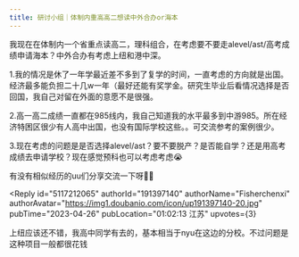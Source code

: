 ```yaml
---
title: 研讨小组｜体制内重高高二想读中外合办or海本
---
```



<Forum groupName="真的需要这份文凭吗？" groupUrl="https://www.douban.com/group/fucking_diploma/" archivedAt="2025-05-16T14:35:45.400Z">
  <Post
    id="287392969"
    title="研讨小组｜体制内重高高二想读中外合办or海本"
    url="https://www.douban.com/group/topic/287392969/?_spm_id=MTkxNjI3MDc0"
    pubTime="2023-05-25"
    highlightUserId="191397140"
  >
我现在在体制内一个省重点读高二，理科组合，在考虑要不要走alevel/ast/高考成绩申请海本？中外合办有考虑上纽和港中深。

1.我的情况是休了一年学最近差不多到了复学的时间，一直考虑的方向就是出国。经济最多能负担二十几w一年（最好还能有奖学金。研究生毕业后看情况选择是否回国，我自己对留在外面的意愿不是很强。

2.高一高二成绩一直都在985线内，我自己知道我的水平最多到中游985。所在经济特困区很少有人高中出国，也没有国际学校这些。。可交流参考的案例很少。

3.现在考虑的问题是是否选择alevel/ast？要不要脱产？是否能自学？还是用高考成绩去申请学校？现在感觉预科也可以考虑考虑😭

有没有相似经历的uu们分享交流一下呀🥹🥹

<Reply
  id="5117212065"
  authorId="191397140"
  authorName="Fisherchenxi"
  authorAvatar="https://img1.doubanio.com/icon/up191397140-20.jpg"
  pubTime="2023-04-26"
  pubLocation="01:02:13 江苏"
  upvotes={3}
>
上纽应该还不错，我高中同学有去的，基本相当于nyu在这边的分校。不过问题是这种项目一般都很花钱
</Reply>
  </Post>
</Forum>
